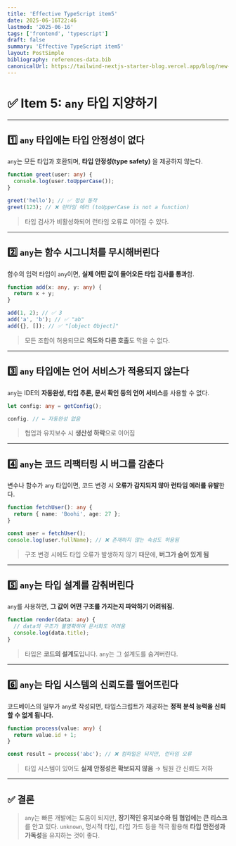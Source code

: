 ```yaml
---
title: 'Effective TypeScript item5'
date: 2025-06-16T22:46
lastmod: '2025-06-16'
tags: ['frontend', 'typescript']
draft: false
summary: 'Effective TypeScript item5'
layout: PostSimple
bibliography: references-data.bib
canonicalUrl: https://tailwind-nextjs-starter-blog.vercel.app/blog/new-features-in-v1/
---
```


# ✅ Item 5: `any` 타입 지양하기

---

## 1️⃣ `any` 타입에는 타입 안정성이 없다

`any`는 모든 타입과 호환되며, **타입 안정성(type safety)** 을 제공하지 않는다.

```ts
function greet(user: any) {
  console.log(user.toUpperCase());
}

greet('hello'); // ✅ 정상 동작
greet(123); // ❌ 런타임 에러 (toUpperCase is not a function)
```

> 타입 검사가 비활성화되어 런타임 오류로 이어질 수 있다.

---

## 2️⃣ `any`는 함수 시그니처를 무시해버린다

함수의 입력 타입이 `any`이면, **실제 어떤 값이 들어오든 타입 검사를 통과**함.

```ts
function add(x: any, y: any) {
  return x + y;
}

add(1, 2); // ✅ 3
add('a', 'b'); // ✅ "ab"
add({}, []); // ✅ "[object Object]"
```

> 모든 조합이 허용되므로 **의도와 다른 호출**도 막을 수 없다.

---

## 3️⃣ `any` 타입에는 언어 서비스가 적용되지 않는다

`any`는 IDE의 **자동완성, 타입 추론, 문서 확인 등의 언어 서비스**를 사용할 수 없다.

```ts
let config: any = getConfig();

config. // ← 자동완성 없음
```

> 협업과 유지보수 시 **생산성 하락**으로 이어짐

---

## 4️⃣ `any`는 코드 리팩터링 시 버그를 감춘다

변수나 함수가 `any` 타입이면, 코드 변경 시 **오류가 감지되지 않아 런타임 에러를 유발**한다.

```ts
function fetchUser(): any {
  return { name: 'Boohi', age: 27 };
}

const user = fetchUser();
console.log(user.fullName); // ❌ 존재하지 않는 속성도 허용됨
```

> 구조 변경 시에도 타입 오류가 발생하지 않기 때문에, **버그가 숨어 있게 됨**

---

## 5️⃣ `any`는 타입 설계를 감춰버린다

`any`를 사용하면, **그 값이 어떤 구조를 가지는지 파악하기 어려워짐.**

```ts
function render(data: any) {
  // data의 구조가 불명확하여 문서화도 어려움
  console.log(data.title);
}
```

> 타입은 **코드의 설계도**입니다. `any`는 그 설계도를 숨겨버린다.

---

## 6️⃣ `any`는 타입 시스템의 신뢰도를 떨어뜨린다

코드베이스의 일부가 `any`로 작성되면, 타입스크립트가 제공하는 **정적 분석 능력을 신뢰할 수 없게 됩니다.**

```ts
function process(value: any) {
  return value.id + 1;
}

const result = process('abc'); // ❌ 컴파일은 되지만, 런타임 오류
```

> 타입 시스템이 있어도 **실제 안정성은 확보되지 않음** → 팀원 간 신뢰도 저하

---

## ✅ 결론

> `any`는 빠른 개발에는 도움이 되지만, **장기적인 유지보수와 팀 협업에는 큰 리스크**를 안고 있다.
> `unknown`, 명시적 타입, 타입 가드 등을 적극 활용해 **타입 안전성과 가독성**을 유지하는 것이 좋다.
